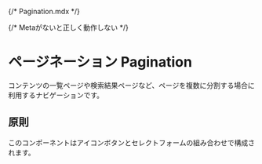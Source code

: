 {/* Pagination.mdx */}


{/* Metaがないと正しく動作しない */}

<Meta title="Pagination" of={PaginationStories} />

# ページネーション Pagination

コンテンツの一覧ページや検索結果ページなど、ページを複数に分割する場合に利用するナビゲーションです。

## 原則

このコンポーネントはアイコンボタンとセレクトフォームの組み合わせで構成されます。

<Canvas />
<Controls />

<Stories />
